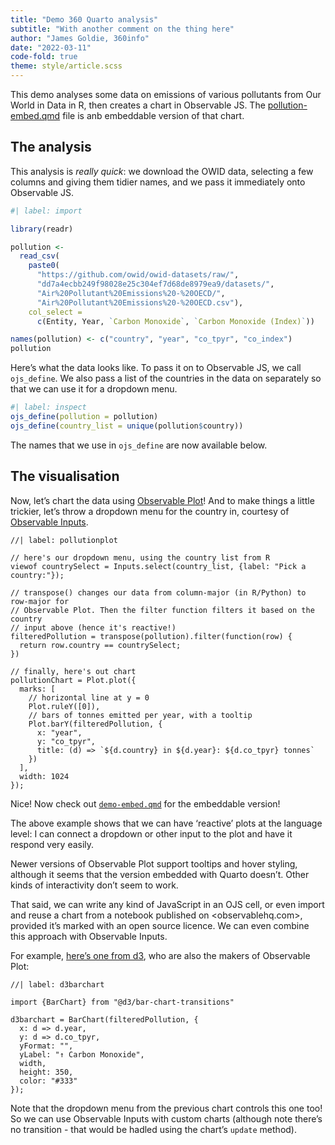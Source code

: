 ```yaml
---
title: "Demo 360 Quarto analysis"
subtitle: "With another comment on the thing here"
author: "James Goldie, 360info"
date: "2022-03-11"
code-fold: true
theme: style/article.scss
---
```


This demo analyses some data on emissions of various pollutants from Our World in Data in R, then creates a chart in Observable JS. The [pollution-embed.qmd]() file is anb embeddable version of that chart.

## The analysis

This analysis is *really quick*: we download the OWID data, selecting a few columns and giving them tidier names, and we pass it immediately onto Observable JS.

```r
#| label: import

library(readr)

pollution <-
  read_csv(
    paste0(
      "https://github.com/owid/owid-datasets/raw/",
      "dd7a4ecbb249f98028e25c304ef7d68de8979ea9/datasets/",
      "Air%20Pollutant%20Emissions%20-%20OECD/",
      "Air%20Pollutant%20Emissions%20-%20OECD.csv"),
    col_select =
      c(Entity, Year, `Carbon Monoxide`, `Carbon Monoxide (Index)`))      

names(pollution) <- c("country", "year", "co_tpyr", "co_index")
pollution
```

Here's what the data looks like. To pass it on to Observable JS, we call `ojs_define`. We also pass a list of the countries in the data on separately so that we can use it for a dropdown menu.

```r
#| label: inspect
ojs_define(pollution = pollution)
ojs_define(country_list = unique(pollution$country))
```

The names that we use in `ojs_define` are now available below.

## The visualisation

Now, let's chart the data using [Observable Plot](https://observablehq.com/@observablehq/plot)! And to make things a little trickier, let's throw a dropdown menu for the country in, courtesy of [Observable Inputs](https://observablehq.com/@observablehq/inputs).

```ojs
//| label: pollutionplot

// here's our dropdown menu, using the country list from R
viewof countrySelect = Inputs.select(country_list, {label: "Pick a country:"});

// transpose() changes our data from column-major (in R/Python) to row-major for
// Observable Plot. Then the filter function filters it based on the country
// input above (hence it's reactive!)
filteredPollution = transpose(pollution).filter(function(row) {
  return row.country == countrySelect;
})

// finally, here's out chart
pollutionChart = Plot.plot({
  marks: [
    // horizontal line at y = 0
    Plot.ruleY([0]),
    // bars of tonnes emitted per year, with a tooltip
    Plot.barY(filteredPollution, {
      x: "year",
      y: "co_tpyr",
      title: (d) => `${d.country} in ${d.year}: ${d.co_tpyr} tonnes`
    })
  ],
  width: 1024
});
```

Nice! Now check out [`demo-embed.qmd`](demo-embed.html) for the embeddable version!

The above example shows that we can have 'reactive' plots at the language level: I can connect a dropdown or other input to the plot and have it respond very easily.

Newer versions of Observable Plot support tooltips and hover styling, although it seems that the version embedded with Quarto doesn't. Other kinds of interactivity don't seem to work.

That said, we can write any kind of JavaScript in an OJS cell, or even import and reuse a chart from a notebook published on \<observablehq.com\>, provided it's marked with an open source licence. We can even combine this approach with Observable Inputs.

For example, [here's one from d3](https://observablehq.com/@d3/bar-chart-transitions), who are also the makers of Observable Plot:

```ojs
//| label: d3barchart

import {BarChart} from "@d3/bar-chart-transitions"

d3barchart = BarChart(filteredPollution, {
  x: d => d.year,
  y: d => d.co_tpyr,
  yFormat: "",
  yLabel: "↑ Carbon Monoxide",
  width,
  height: 350,
  color: "#333"
});
```

Note that the dropdown menu from the previous chart controls this one too! So we can use Observable Inputs with custom charts (although note there's no transition - that would be hadled using the chart's `update` method).
